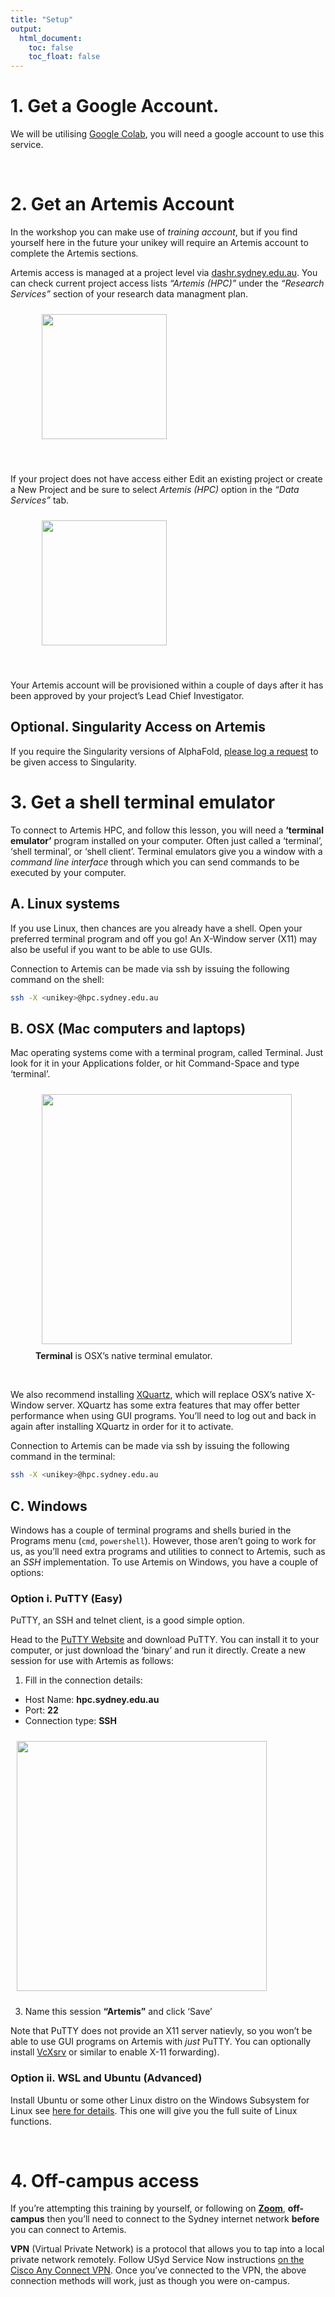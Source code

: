 ```yaml
---
title: "Setup"
output:
  html_document:
    toc: false
    toc_float: false
---
```


# 1. Get a Google Account.

We will be utilising [Google Colab](https://colab.research.google.com/), you will need a google account to use this service.

<br>

# 2. Get an Artemis Account

In the workshop you can make use of *training account*, but if you find yourself here in the future your unikey will require an Artemis account to complete the Artemis sections.

Artemis access is managed at a project level via [dashr.sydney.edu.au](https://dashr.sydney.edu.au/).
You can check current project access lists *"Artemis (HPC)"* under the *"Research Services"* section of your research data managment plan.

<figure>
  <img src="./fig/fig-dashr-project.png" style="margin:10px;height:200px" >
</figure><br>

If your project does not have access either Edit an existing project or create a New Project and be sure to select *Artemis (HPC)* option in the *"Data Services"* tab.

<figure>
  <img src="./fig/fig-dashr-new.png" style="margin:10px;height:200px" >
</figure><br>

Your Artemis account will be provisioned within a couple of days after it has been approved by your project's Lead Chief Investigator.

## Optional. Singularity Access on Artemis

If you require the Singularity versions of AlphaFold, [please log a request](https://sydneyuni.service-now.com/sm?id=sc_cat_item&sys_id=1ab0bb626d2935008dd31a4dcf150a21) to be given access to Singularity.

# 3. Get a shell terminal emulator

To connect to Artemis HPC, and follow this lesson, you will need a **'terminal emulator'** program installed on your computer. Often just called a 'terminal', 'shell terminal', or 'shell client'. Terminal emulators give you a window with a _command line interface_ through which you can send commands to be executed by your computer.


## A. Linux systems

If you use Linux, then chances are you already have a shell. Open your preferred terminal program and off you go! An X-Window server (X11) may also be useful if you want to be able to use GUIs.

Connection to Artemis can be made via ssh by issuing the following command on the shell:
```bash
ssh -X <unikey>@hpc.sydney.edu.au
```


## B. OSX (Mac computers and laptops)

Mac operating systems come with a terminal program, called Terminal. Just look for it in your Applications folder, or hit Command-Space and type 'terminal'.

<figure>
  <img src="./fig/fig-setup_macos.png" style="margin:10px;height:400px" >
  <figcaption> <b>Terminal</b> is OSX's native terminal emulator.</figcaption>
</figure><br>

We also recommend installing [XQuartz](https://www.xquartz.org/), which will replace OSX's native X-Window server. XQuartz has some extra features that may offer better performance when using GUI programs. You'll need to log out and back in again after installing XQuartz in order for it to activate.

Connection to Artemis can be made via ssh by issuing the following command in the terminal:
```bash
ssh -X <unikey>@hpc.sydney.edu.au
```


## C. Windows

Windows has a couple of terminal programs and shells buried in the Programs menu (`cmd`, `powershell`). However, those aren't going to work for us, as you'll need extra programs and utilities to connect to Artemis, such as an _SSH_ implementation. To use Artemis on Windows, you have a couple of options:


### Option i. PuTTY (Easy)

PuTTY, an SSH and telnet client, is a good simple option.

Head to the [PuTTY Website](https://putty.org) and download PuTTY. You can install it to your computer, or just download the 'binary' and run it directly. Create a new session for use with Artemis as follows:

1. Fill in the connection details:
  - Host Name: **hpc.sydney.edu.au**
  - Port: **22**
  - Connection type: **SSH**

   <img src="./fig/fig-setup_putty.png" style="margin:10px;height:400px" >

3. Name this session **"Artemis"** and click 'Save'

Note that PuTTY does not provide an X11 server natievly, so you won't be able to use GUI programs on Artemis with _just_ PuTTY. You can optionally install [VcXsrv](https://sourceforge.net/projects/vcxsrv/) or similar to enable X-11 forwarding).


### Option ii. WSL and Ubuntu (Advanced)

Install Ubuntu or some other Linux distro on the Windows Subsystem for Linux see [here for details](https://ubuntu.com/tutorials/install-ubuntu-on-wsl2-on-windows-11-with-gui-support#1-overview). This one will give you the full suite of Linux functions.

<br>

# 4. Off-campus access

If you're attempting this training by yourself, or following on **[Zoom](https://uni-sydney.zoom.us/)**, __off-campus__ then you'll need to connect to the Sydney internet network __before__ you can connect to Artemis.

**VPN** (Virtual Private Network) is a protocol that allows you to tap into a local private network remotely. Follow USyd Service Now instructions [on the Cisco Any Connect VPN](https://sydneyuni.service-now.com/sm?id=kb_article_view&sysparm_article=KB0011049&sys_kb_id=9e86e1a3dbdf0c50e35b89e4059619b9). Once you've connected to the VPN, the above connection methods will work, just as though you were on-campus.
